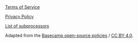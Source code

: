 [Terms of Service](/policies/terms)

[Privacy Policy](/policies/privacy)

[List of subprocessors](/policies/subprocessors)

Adapted from the [Basecamp open-source policies](https://github.com/basecamp/policies) / [CC BY 4.0](https://creativecommons.org/licenses/by/4.0/).
